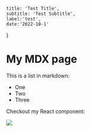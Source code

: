 
    title: 'Test Title',
    subtitle: 'Test Subtitle',
    label:'test',
    date:'2022-10-1'
}


# My MDX page

This is a list in markdown:

- One
- Two
- Three

Checkout my React component:

<Image src="/figure/Abdomen.jpg"/>